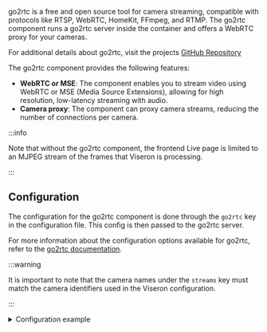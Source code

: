 

<ComponentHeader meta={ComponentMetadata} />

go2rtc is a free and open source tool for camera streaming, compatible with protocols like RTSP, WebRTC, HomeKit, FFmpeg, and RTMP.
The go2rtc component runs a go2rtc server inside the container and offers a WebRTC proxy for your cameras.

For additional details about go2rtc, visit the projects [GitHub Repository](https://github.com/AlexxIT/go2rtc/)

The go2rtc component provides the following features:

- **WebRTC or MSE**: The component enables you to stream video using WebRTC or MSE (Media Source Extensions), allowing for high resolution, low-latency streaming with audio.
- **Camera proxy**: The component can proxy camera streams, reducing the number of connections per camera.

:::info

Note that without the go2rtc component, the frontend Live page is limited to an MJPEG stream of the frames that Viseron is processing.

:::

## Configuration

The configuration for the go2rtc component is done through the `go2rtc` key in the configuration file.
This config is then passed to the go2rtc server.

For more information about the configuration options available for go2rtc, refer to the [go2rtc documentation](https://github.com/AlexxIT/go2rtc?tab=readme-ov-file#module-streams).

:::warning

It is important to note that the camera names under the `streams` key must match the camera identifiers used in the Viseron configuration.

:::

<details>
  <summary>Configuration example</summary>

```yaml title="/config/config.yaml"
go2rtc:
  api:
    origin: "*"
  streams:
    camera_one:
      - rtsp://user:pass@192.168.XX.X:554/Streaming/Channels/101/
    camera_two:
      - rtsp://user:pass@192.168.XX.X:554/Streaming/Channels/101/

  webrtc:
    candidates:
      - 192.168.XX.X:8555
      - stun:8555

  log:
    level: debug
```

</details>

<ComponentConfiguration meta={ComponentMetadata} config={config} />

<ComponentTroubleshooting meta={ComponentMetadata} />
